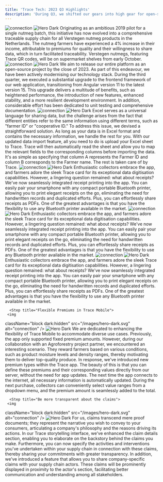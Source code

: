 ```yaml
---
title: 'Trace Tech: 2023 Q3 Highlights'
description: 'During Q3, we shifted our gears into high gear for open-source-ready!  We rolled up our sleeves, kicked off some epic housekeeping, and gave our tech a major upgrade. Additionally, we introduced some impressive new features. Perhaps the most thrilling accomplishment was the successful launch of a fully traceable nutmeg chain, complete with a captivating story curated by Trace, which is now available in supermarkets'
---
```





<Steps>
  <Step title="Creating Nutmeg Tales With Verstegen">
   <img
  className="block dark:hidden"
  src="/images/hero-dark.svg"
  alt="connection"
/>
<img
  className="hidden dark:block"
  src="/images/hero-dark.svg"
  alt="Hero Dark"
/>
    Originating as an ambitious 2019 pilot for a single nutmeg batch, this initiative has now evolved into a comprehensive traceable supply chain for all Verstegen nutmeg products in the Netherlands. The nutmeg farmers have experienced a 4% increase in their income, attributable to premiums for quality and their willingness to share data, which in turn facilitated traceability. Verstegen nutmegs, featuring Trace QR codes, will be on supermarket shelves from early October. 
  </Step>
  <Step title="Suiting Up For Open Source">
     <img
  className="block dark:hidden"
  src="/images/hero-dark.svg"
  alt="connection"
/>
<img
  className="hidden dark:block"
  src="/images/hero-dark.svg"
  alt="Hero Dark"
/>
    We aim to release our entire platform as an open-source project by the close of 2023. As part of this endeavour, we have been actively modernising our technology stack. During the third quarter, we executed a substantial upgrade to the frontend framework of our web application, transitioning from Angular version 11 to the latest version 15. This upgrade delivers a multitude of benefits, such as heightened performance, the introduction of new features, enhanced stability, and a more resilient development environment. In addition, considerable effort has been dedicated to unit testing and comprehensive documentation.
  </Step>





  <Step title="Excel? We've Got It Covered!">
     <img
  className="block dark:hidden"
  src="/images/hero-dark.svg"
  alt="connection"
/>
<img
  className="hidden dark:block"
  src="/images/hero-dark.svg"
  alt="Hero Dark"
/>
    Excel serves as a universal language for sharing data, but the challenge arises from the fact that different entities refer to the same information using different terms, such as "farmer ID" or "cooperative ID." To address this issue, we devised a straightforward solution. As long as your data is in Excel format and contains the necessary information, we handle the rest for you. With our updated data import feature, all you need to do is upload your Excel sheet to Trace. Trace will then automatically read the sheet and allow you to map the relevant fields to the corresponding columns before importing the data. It's as simple as specifying that column A represents the Farmer ID and column B corresponds to the Farmer name. The rest is taken care of by Trace. 
  </Step>





  <Step title="What about receipts?">
     <img
  className="block dark:hidden"
  src="/images/hero-dark.svg"
  alt="connection"
/>
<img
  className="hidden dark:block"
  src="/images/hero-dark.svg"
  alt="Hero Dark"
/>
    Enthusiastic collectors embrace the app, and farmers adore the sleek Trace card for its exceptional data digitisation capabilities. However, a lingering question remained: what about receipts? We've now seamlessly integrated receipt printing into the app. You can easily pair your smartphone with any compact portable Bluetooth printer, allowing you to print elegant receipts on the go, eliminating the need for handwritten records and duplicated efforts. Plus, you can effortlessly share receipts as PDFs. One of the greatest advantages is that you have the flexibility to use any Bluetooth printer available in the market.
  </Step>




  <Step title="What about receipts?">
     <img
  className="block dark:hidden"
  src="/images/hero-dark.svg"
  alt="connection"
/>
<img
  className="hidden dark:block"
  src="/images/hero-dark.svg"
  alt="Hero Dark"
/>
    Enthusiastic collectors embrace the app, and farmers adore the sleek Trace card for its exceptional data digitisation capabilities. However, a lingering question remained: what about receipts? We've now seamlessly integrated receipt printing into the app. You can easily pair your smartphone with any compact portable Bluetooth printer, allowing you to print elegant receipts on the go, eliminating the need for handwritten records and duplicated efforts. Plus, you can effortlessly share receipts as PDFs. One of the greatest advantages is that you have the flexibility to use any Bluetooth printer available in the market.
  </Step>





  <Step title="What about receipts?">
     <img
  className="block dark:hidden"
  src="/images/hero-dark.svg"
  alt="connection"
/>
<img
  className="hidden dark:block"
  src="/images/hero-dark.svg"
  alt="Hero Dark"
/>
    Enthusiastic collectors embrace the app, and farmers adore the sleek Trace card for its exceptional data digitisation capabilities. However, a lingering question remained: what about receipts? We've now seamlessly integrated receipt printing into the app. You can easily pair your smartphone with any compact portable Bluetooth printer, allowing you to print elegant receipts on the go, eliminating the need for handwritten records and duplicated efforts. Plus, you can effortlessly share receipts as PDFs. One of the greatest advantages is that you have the flexibility to use any Bluetooth printer available in the market.
  </Step>




      <Step title="Flexible Premiums in Trace Mobile">
     <img
  className="block dark:hidden"
  src="/images/hero-dark.svg"
  alt="connection"
/>
<img
  className="hidden dark:block"
  src="/images/hero-dark.svg"
  alt="Hero Dark"
/>
    We are dedicated to enhancing the flexibility of Trace Mobile to accommodate diverse use cases. Previously, the app only supported fixed premium amounts. However, during our collaboration with an Agroforestry project partner, we encountered an interesting scenario. They reward farmers based on various conditions, such as product moisture levels and density ranges, thereby motivating them to deliver top-quality produce. In response, we've introduced new premium types within the Trace app. The beauty of this is that you can define these premiums and their corresponding values directly from our server, without the need for app updates. The next time the app connects to the internet, all necessary information is automatically updated. During the next purchase, collectors can conveniently select value ranges from a dropdown menu, and the premium amount is seamlessly added to the total.
  </Step>



  
      <Step title="Be more transparent about the claims">
     <img
  className="block dark:hidden"
  src="/images/hero-dark.svg"
  alt="connection"
/>
<img
  className="hidden dark:block"
  src="/images/hero-dark.svg"
  alt="Hero Dark"
/>
    For us, claims transcend mere proof documents; they represent the narrative you wish to convey to your consumers, articulating a company's philosophy and the reasons driving its actions. In our Trace storytelling interface, we've enhanced the claim details section, enabling you to elaborate on the backstory behind the claims you make. Furthermore, you can now specify the activities and interventions you've undertaken within your supply chain in connection with these claims, thereby sharing your commitments with greater transparency.
    In addition, we've introduced a feature that allows you to share company-specific claims with your supply chain actors. These claims will be prominently displayed in proximity to the actor's section, facilitating better communication and understanding among all stakeholders. 

  </Step>
</Steps>


